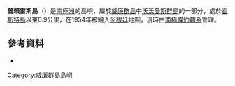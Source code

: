 {{Coord|64|56|S|63|53|W||display=title}}

'''普賴雷斯島'''（{{lang-en|Prioress Island}}）是[[南極洲|南極洲]]的島嶼，屬於[[威廉群島|威廉群島]]中[[沃沃曼斯群島|沃沃曼斯群島]]的一部分，處於[[霍斯特島|霍斯特島]]以東0.9公里，在1954年被繪入[[阿根廷|阿根廷]]地圖，現時由[[南極條約體系|南極條約體系]]管理。

==參考資料==
*{{usgs-gazetteer}}

{{DEFAULTSORT:Prioress Island}}
[[Category:威廉群島島嶼|Category:威廉群島島嶼]]


{{WilhelmArchipelago-geo-stub}}